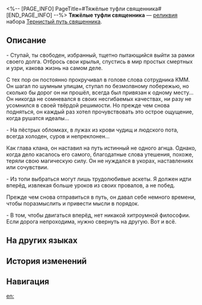 <%-- [PAGE_INFO]
PageTitle=#Тяжёлые туфли священника#
[END_PAGE_INFO] --%>
{{Реликвия Инфобокс
|id          = 61214
|Изображение = Предмет Тяжёлые туфли священника.png
|Набор       = Тернистый путь священника
|Предмет     = Ноги
|Упоминания  = 
}}
{{Описание|Он часто выбирал для предстоящих путешествий туфли, которые плотно облегают ступни. Снова и снова падая, он каждый раз поднимался.}}
'''Тяжёлые туфли священника''' — [[реликвия]] набора [[Тернистый путь священника]].

==Описание==
- Ступай, ты свободен, избранный, тщетно пытающийся выйти за рамки своего долга. Отбрось свои крылья, спустись в мир простых смертных и узри, какова жизнь на самом деле.

С тех пор он постоянно прокручивал в голове слова сотрудника КММ. Он шагал по шумным улицам, ступал по безмолвному побережью, но сколько бы дорог он ни прошёл, всегда был привязан к одному месту... Он никогда не сомневался в своих несгибаемых качествах, ни разу не усомнился в своей твёрдой решимости. Но прежде чем снова подняться, он каждый раз хотел прочувствовать это острое ощущение, когда рушатся идеалы...

- На пёстрых обломках, в лужах из крови чудищ и людского пота, всегда холоден, суров и непреклонен...

Как глава клана, он наставил на путь истинный не одного агнца. Однако, когда дело касалось его самого, благодатные слова утешения, похоже, теряли свою магическую силу. Он не нуждался в укорах, наставлениях или сочувствии.

- Из топи выбраться могут лишь трудолюбивые аскеты. Я должен идти вперёд, извлекая больше уроков из своих провалов, а не побед.

Прежде чем снова отправиться в путь, он давал себе немного времени, чтобы поразмыслить и привести мысли в порядок.

- В том, чтобы двигаться вперёд, нет никакой хитроумной философии. Если дорога непроходима, нужно свернуть на другую. Вот и всё.

==На других языках==
{{На других языках
|en   = Sacerdos' Arduous Boots
|zhs  = 司铎的苦旅短靴
|zht  = 司鐸的苦旅短靴
|ja   = {{Rubi|司祭|しさい}}の{{Rubi|苦旅|くりょ}}を{{Rubi|共|とも}}にするブーツ
|ko   = 사제의 고행 단화
|es   = Botas tortuosas del sacerdote
|fr   = Bottes laborieuses de Sacerdos
|ru   = Тяжёлые туфли священника
|th   = Sacerdos' Arduous Boots
|vi   = Bốt Hành Trình Gian Khổ Của Linh Mục
|de   = Beschwerliche Stiefel des Priesters
|id   = Sacerdos' Arduous Boots
|pt   = Botas Árduas de Sacerdos
}}

==История изменений==
{{История изменений|3.5}}

==Навигация==
{{Набор Реликвий Навбокс|Тернистый путь священника}}

[[en:]]